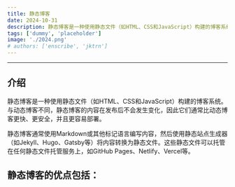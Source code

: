 ```yaml
---
title: 静态博客
date: 2024-10-31
description: 静态博客是一种使用静态文件（如HTML、CSS和JavaScript）构建的博客系统。
tags: ['dummy', 'placeholder']
image: './2024.png'
# authors: ['enscribe', 'jktrn']
--- 
```

---

## 介绍

静态博客是一种使用静态文件（如HTML、CSS和JavaScript）构建的博客系统。与动态博客不同，静态博客的内容在发布后不会发生变化，因此它们通常比动态博客更快、更安全，并且更容易部署。

静态博客通常使用Markdown或其他标记语言编写内容，然后使用静态站点生成器（如Jekyll、Hugo、Gatsby等）将内容转换为静态文件。这些静态文件可以托管在任何静态文件托管服务上，如GitHub Pages、Netlify、Vercel等。

静态博客的优点包括：
---